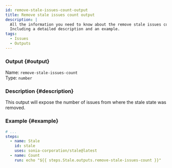 ```yaml
---
id: remove-stale-issues-count-output
title: Remove stale issues count output
description: |
  All the information you need to know about the remove stale issues count output.
  Including a detailed description and an example.
tags:
  - Issues
  - Outputs
---
```


### Output {#output}

Name: `remove-stale-issues-count`  
Type: `number`

### Description {#description}

This output will expose the number of issues from where the stale state was removed.

### Example {#example}

```yml {6}
# ...
steps:
  - name: Stale
    id: stale
    uses: sonia-corporation/stale@latest
  - name: Count
    run: echo "${{ steps.Stale.outputs.remove-stale-issues-count }}"
```

